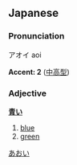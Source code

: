 ==Japanese==                                          
[[Category:Japanese colors|あおい]]
===Pronunciation===
アオイ aoi

'''Accent: 2''' ([[中高型(なかだかがた)|中高型]])

===Adjective===
'''[[青]]い'''

#[[blue]]
#[[green]]